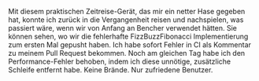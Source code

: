 Mit diesem praktischen Zeitreise-Gerät, das mir ein netter Hase gegeben hat, konnte ich zurück in die Vergangenheit reisen und nachspielen, was passiert wäre, wenn wir von Anfang an Bencher verwendet hätten. 
Sie können sehen, wo wir die fehlerhafte FizzBuzzFibonacci Implementierung zum ersten Mal gepusht haben. 
Ich habe sofort Fehler in CI als Kommentar zu meinem Pull Request bekommen.
Noch am gleichen Tag habe ich den Performance-Fehler behoben, indem ich diese unnötige, zusätzliche Schleife entfernt habe. 
Keine Brände. Nur zufriedene Benutzer.